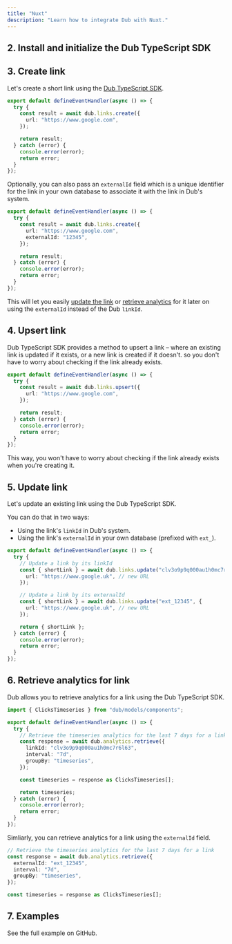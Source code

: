 ```yaml
---
title: "Nuxt"
description: "Learn how to integrate Dub with Nuxt."
---
```



<Prerequisites />

## 2. Install and initialize the Dub TypeScript SDK

<InstallTypescript />

## 3. Create link

Let's create a short link using the [Dub TypeScript SDK](/sdks/typescript/overview).

```typescript server/api/links.post.ts
export default defineEventHandler(async () => {
  try {
    const result = await dub.links.create({
      url: "https://www.google.com",
    });

    return result;
  } catch (error) {
    console.error(error);
    return error;
  }
});
```

Optionally, you can also pass an `externalId` field which is a unique identifier for the link in your own database to associate it with the link in Dub's system.

```typescript server/api/links.post.ts
export default defineEventHandler(async () => {
  try {
    const result = await dub.links.create({
      url: "https://www.google.com",
      externalId: "12345",
    });

    return result;
  } catch (error) {
    console.error(error);
    return error;
  }
});
```

This will let you easily [update the link](#5-update-link) or [retrieve analytics](#6-retrieve-analytics-for-link) for it later on using the `externalId` instead of the Dub `linkId`.

## 4. Upsert link

Dub TypeScript SDK provides a method to upsert a link – where an existing link is updated if it exists, or a new link is created if it doesn't. so you don't have to worry about checking if the link already exists.

```typescript server/api/links.put.ts
export default defineEventHandler(async () => {
  try {
    const result = await dub.links.upsert({
      url: "https://www.google.com",
    });

    return result;
  } catch (error) {
    console.error(error);
    return error;
  }
});
```

This way, you won't have to worry about checking if the link already exists when you're creating it.

## 5. Update link

Let's update an existing link using the Dub TypeScript SDK.

You can do that in two ways:

- Using the link's `linkId` in Dub's system.
- Using the link's `externalId` in your own database (prefixed with `ext_`).

```typescript server/api/links.patch.ts
export default defineEventHandler(async () => {
  try {
    // Update a link by its linkId
    const { shortLink } = await dub.links.update("clv3o9p9q000au1h0mc7r6l63", {
      url: "https://www.google.uk", // new URL
    });

    // Update a link by its externalId
    const { shortLink } = await dub.links.update("ext_12345", {
      url: "https://www.google.uk", // new URL
    });

    return { shortLink };
  } catch (error) {
    console.error(error);
    return error;
  }
});
```

## 6. Retrieve analytics for link

Dub allows you to retrieve analytics for a link using the Dub TypeScript SDK.

```typescript server/api/analytics.get.ts
import { ClicksTimeseries } from "dub/models/components";

export default defineEventHandler(async () => {
  try {
    // Retrieve the timeseries analytics for the last 7 days for a link
    const response = await dub.analytics.retrieve({
      linkId: "clv3o9p9q000au1h0mc7r6l63",
      interval: "7d",
      groupBy: "timeseries",
    });

    const timeseries = response as ClicksTimeseries[];

    return timeseries;
  } catch (error) {
    console.error(error);
    return error;
  }
});
```

Simliarly, you can retrieve analytics for a link using the `externalId` field.

```typescript server/api/analytics.get.ts
// Retrieve the timeseries analytics for the last 7 days for a link
const response = await dub.analytics.retrieve({
  externalId: "ext_12345",
  interval: "7d",
  groupBy: "timeseries",
});

const timeseries = response as ClicksTimeseries[];
```

## 7. Examples

<CardGroup cols={2}>
  <Card
    title="Nuxt.js Example"
    icon="github"
    href="https://github.com/dubinc/examples/tree/main/typescript/nuxt"
    color="#333333"
  >
    See the full example on GitHub.
  </Card>
</CardGroup>
